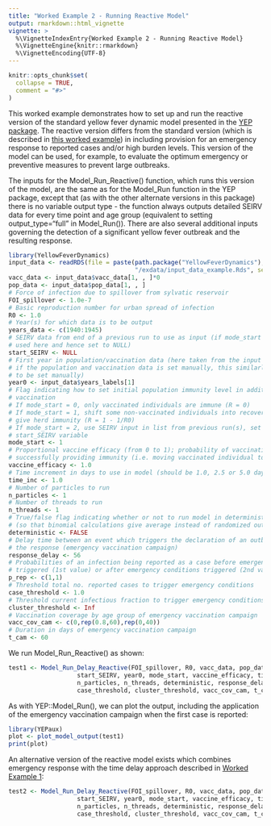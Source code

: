 ```yaml
---
title: "Worked Example 2 - Running Reactive Model"
output: rmarkdown::html_vignette
vignette: >
  %\VignetteIndexEntry{Worked Example 2 - Running Reactive Model}
  %\VignetteEngine{knitr::rmarkdown}
  %\VignetteEncoding{UTF-8}
---
```


```r
knitr::opts_chunk$set(
  collapse = TRUE,
  comment = "#>"
)
```

This worked example demonstrates how to set up and run the reactive version of the standard yellow fever dynamic model presented in the [YEP package](https://mrc-ide.github.io/YEP/index.html). The reactive version differs from the standard version (which is described in [this worked example](https://mrc-ide.github.io/YEP/articles/BWorkedExampleAModelRun.html)) in including provision for an emergency response to reported cases and/or high burden levels. This version of the model can be used, for example, to evaluate the optimum emergency or preventive measures to prevent large outbreaks.

The inputs for the Model_Run_Reactive() function, which runs this version of the model, are the same as for the Model_Run function in the YEP package, except that (as with the other alternate versions in this package) there is no variable output type - the function always outputs detailed SEIRV data for every time point and age group (equivalent to setting output_type="full" in Model_Run()). There are also several additional inputs governing the detection of a significant yellow fever outbreak and the resulting response.

```r
library(YellowFeverDynamics)
input_data <- readRDS(file = paste(path.package("YellowFeverDynamics"), 
                                   "/exdata/input_data_example.Rds", sep = ""))
vacc_data <- input_data$vacc_data[1, , ]*0
pop_data <- input_data$pop_data[1, , ]  
# Force of infection due to spillover from sylvatic reservoir
FOI_spillover <- 1.0e-7 
# Basic reproduction number for urban spread of infection
R0 <- 1.0             
# Year(s) for which data is to be output
years_data <- c(1940:1945)
# SEIRV data from end of a previous run to use as input (if mode_start = 2; not 
# used here and hence set to NULL)
start_SEIRV <- NULL           
# First year in population/vaccination data (here taken from the input data set; 
# if the population and vaccination data is set manually, this similarly needs 
# to be set manually)
year0 <- input_data$years_labels[1]
# Flag indicating how to set initial population immunity level in addition to
# vaccination
# If mode_start = 0, only vaccinated individuals are immune (R = 0)
# If mode_start = 1, shift some non-vaccinated individuals into recovered to 
# give herd immunity (R = 1 - 1/R0)
# If mode_start = 2, use SEIRV input in list from previous run(s), set using
# start_SEIRV variable
mode_start <- 1  
# Proportional vaccine efficacy (from 0 to 1); probability of vaccination 
# successfully providing immunity (i.e. moving vaccinated individual to group V)
vaccine_efficacy <- 1.0       
# Time increment in days to use in model (should be 1.0, 2.5 or 5.0 days)
time_inc <- 1.0            
# Number of particles to run
n_particles <- 1
# Number of threads to run
n_threads <- 1   
# True/false flag indicating whether or not to run model in deterministic mode
# (so that binomial calculations give average instead of randomized output)
deterministic <- FALSE
# Delay time between an event which triggers the declaration of an outbreak and
# the response (emergency vaccination campaign)
response_delay <- 56
# Probabilities of an infection being reported as a case before emergency conditions
# triggered (1st value) or after emergency conditions triggered (2nd value)
p_rep <- c(1,1)
# Threshold total no. reported cases to trigger emergency conditions
case_threshold <- 1.0
# Threshold current infectious fraction to trigger emergency conditions
cluster_threshold <- Inf
# Vaccination coverage by age group of emergency vaccination campaign
vacc_cov_cam <- c(0,rep(0.8,60),rep(0,40))
# Duration in days of emergency vaccination campaign
t_cam <- 60
```

We run Model_Run_Reactive() as shown:

```r
test1 <- Model_Run_Delay_Reactive(FOI_spillover, R0, vacc_data, pop_data, years_data,
                   start_SEIRV, year0, mode_start, vaccine_efficacy, time_inc, 
                   n_particles, n_threads, deterministic, response_delay, p_rep, 
                   case_threshold, cluster_threshold, vacc_cov_cam, t_cam)
```

As with YEP::Model_Run(), we can plot the output, including the application of the emergency vaccination campaign when the first case is reported:

```r
library(YEPaux)
plot <- plot_model_output(test1)
print(plot)
```

An alternative version of the reactive model exists which combines emergency response with the time delay approach described in [Worked Example 1](https://mrc-ide.github.io/YellowFeverDynamics/articles/BWorkedExampleAModelRunDelay.html):

```r
test2 <- Model_Run_Delay_Reactive(FOI_spillover, R0, vacc_data, pop_data, years_data,
                   start_SEIRV, year0, mode_start, vaccine_efficacy, time_inc, 
                   n_particles, n_threads, deterministic, response_delay, p_rep, 
                   case_threshold, cluster_threshold, vacc_cov_cam, t_cam)
```
